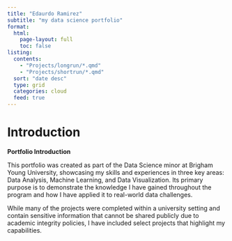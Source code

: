 ```yaml
---
title: "Edaurdo Ramirez"
subtitle: "my data science portfolio"
format:
  html:
    page-layout: full
    toc: false
listing:
  contents:
    - "Projects/longrun/*.qmd"
    - "Projects/shortrun/*.qmd"
  sort: "date desc"
  type: grid
  categories: cloud 
  feed: true
---
```


# Introduction

**Portfolio Introduction**

This portfolio was created as part of the Data Science minor at Brigham Young University, showcasing my skills and experiences in three key areas: Data Analysis, Machine Learning, and Data Visualization. Its primary purpose is to demonstrate the knowledge I have gained throughout the program and how I have applied it to real-world data challenges.

While many of the projects were completed within a university setting and contain sensitive information that cannot be shared publicly due to academic integrity policies, I have included select projects that highlight my capabilities.



